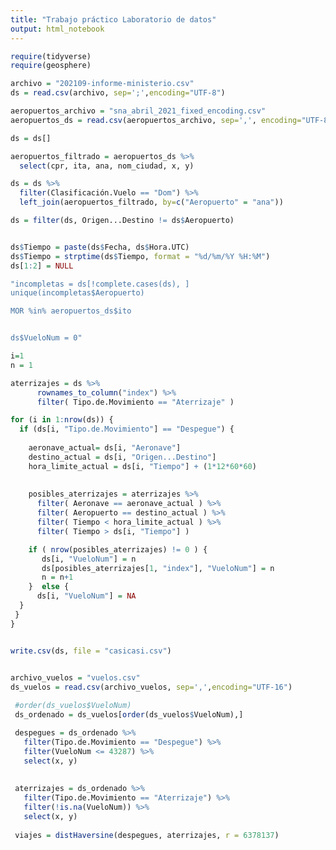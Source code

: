 ```yaml
---
title: "Trabajo práctico Laboratorio de datos"
output: html_notebook
---
```


```r
require(tidyverse)
require(geosphere)
```


```r
archivo = "202109-informe-ministerio.csv"
ds = read.csv(archivo, sep=';',encoding="UTF-8")

aeropuertos_archivo = "sna_abril_2021_fixed_encoding.csv"
aeropuertos_ds = read.csv(aeropuertos_archivo, sep=',', encoding="UTF-8")

```


```r
ds = ds[]
```

```r
aeropuertos_filtrado = aeropuertos_ds %>% 
  select(cpr, ita, ana, nom_ciudad, x, y)

ds = ds %>%
  filter(Clasificación.Vuelo == "Dom") %>% 
  left_join(aeropuertos_filtrado, by=c("Aeropuerto" = "ana"))

ds = filter(ds, Origen...Destino != ds$Aeropuerto) 


ds$Tiempo = paste(ds$Fecha, ds$Hora.UTC)
ds$Tiempo = strptime(ds$Tiempo, format = "%d/%m/%Y %H:%M")
ds[1:2] = NULL
```



```r
"incompletas = ds[!complete.cases(ds), ]
unique(incompletas$Aeropuerto)

MOR %in% aeropuertos_ds$ito


ds$VueloNum = 0"

i=1
n = 1

aterrizajes = ds %>% 
      rownames_to_column("index") %>%
      filter( Tipo.de.Movimiento == "Aterrizaje" )

for (i in 1:nrow(ds)) {
  if (ds[i, "Tipo.de.Movimiento"] == "Despegue") {
    
    aeronave_actual= ds[i, "Aeronave"]
    destino_actual = ds[i, "Origen...Destino"]
    hora_limite_actual = ds[i, "Tiempo"] + (1*12*60*60)
    
    
    posibles_aterrizajes = aterrizajes %>% 
      filter( Aeronave == aeronave_actual ) %>% 
      filter( Aeropuerto == destino_actual ) %>% 
      filter( Tiempo < hora_limite_actual ) %>% 
      filter( Tiempo > ds[i, "Tiempo"] ) 

    if ( nrow(posibles_aterrizajes) != 0 ) {
       ds[i, "VueloNum"] = n
       ds[posibles_aterrizajes[1, "index"], "VueloNum"] = n
       n = n+1
    }  else {
      ds[i, "VueloNum"] = NA
  }
 }
}


write.csv(ds, file = "casicasi.csv")
  
```

```r
archivo_vuelos = "vuelos.csv"
ds_vuelos = read.csv(archivo_vuelos, sep=',',encoding="UTF-16")
```

```r
 #order(ds_vuelos$VueloNum)
 ds_ordenado = ds_vuelos[order(ds_vuelos$VueloNum),]

 despegues = ds_ordenado %>% 
   filter(Tipo.de.Movimiento == "Despegue") %>%
   filter(VueloNum <= 43287) %>% 
   select(x, y)
 
 
 aterrizajes = ds_ordenado %>% 
   filter(Tipo.de.Movimiento == "Aterrizaje") %>% 
   filter(!is.na(VueloNum)) %>% 
   select(x, y)
 
 viajes = distHaversine(despegues, aterrizajes, r = 6378137)
 
 
 
```

